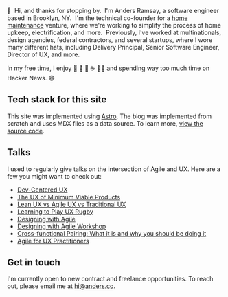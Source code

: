 :wave: &nbsp;Hi, and thanks for stopping by. &nbsp;I'm
Anders Ramsay, a software engineer based in Brooklyn, NY. &nbsp;I'm the technical co-founder for a [home maintenance](https://www.starlinghome.co/) venture, where we're working to simplify the process of home upkeep, electrification, and more. &nbsp;Previously, I've worked at multinationals, design agencies, federal contractors, and several startups, where I wore many different hats, including Delivery Principal, Senior Software Engineer, Director of UX, and more.

In my free time, I enjoy 📖 :wine_glass: 🏃 :coffee: 🏋️‍♂️ and spending way too much time on Hacker News. :smile:

## Tech stack for this site

This site was implemented using [Astro](https://astro.build/). The blog was implemented from scratch and uses MDX files as a data source. To learn more, [view the source code](https://github.com/andersr/personal-site).

## Talks

I used to regularly give talks on the intersection of Agile and UX. Here are a few you might want to check out:

- [Dev-Centered UX](https://www.slideshare.net/andersr/devcentered-uxworkshopuxweek2014)
- [The UX of Minimum Viable Products](https://www.slideshare.net/andersr/the-ux-of-minimum-viable-products-20462325)
- [Lean UX vs Agile UX vs Traditional UX](https://www.slideshare.net/andersr/lean-ux-roundtable)
- [Learning to Play UX Rugby](https://www.slideshare.net/andersr/learning-to-play-ux-rugby-extended)
- [Designing with Agile](https://www.slideshare.net/andersr/designing-with-agile-workshop)
- [Designing with Agile Workshop](https://www.slideshare.net/andersr/designing-with-agile-workshop)
- [Cross-functional Pairing: What it is and why you should be doing it](https://www.slideshare.net/andersr/crossfunctional-pairing-what-it-is-and-why-you-should-be-doing-it)
- [Agile for UX Practitioners](https://www.slideshare.net/andersr/agile-for-ux-practitioners)

## Get in touch

I'm currently open to new contract and freelance opportunities. To reach out, please email me at [hi@anders.co](mailto:%68%69%40%61%6e%64%65%72%73%2e%63%6f).
